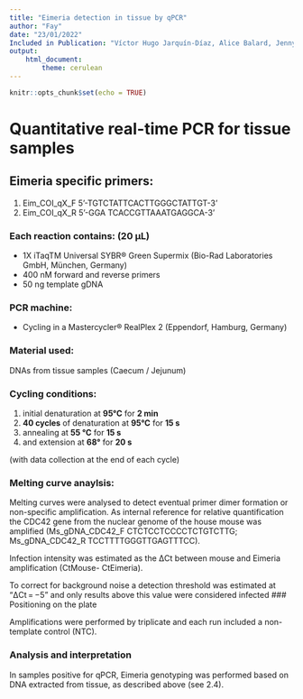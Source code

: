 ```yaml
---
title: "Eimeria detection in tissue by qPCR"
author: "Fay"
date: "23/01/2022"
Included in Publication: "Víctor Hugo Jarquín-Díaz, Alice Balard, Jenny Jost, Julia Kraft, Mert Naci Dikmen, Jana Kvičerová Emanuel Heitlinger, Detection and quantification of house mouse Eimeria at the species level – Challenges and solutions for the assessment of coccidia in wildlife, International Journal for Parasitology. Parasites and Wildlife, Volume 10, 2019, https://doi.org/10.1016/j.ijppaw.2019.07.00"
output: 
    html_document:
        theme: cerulean
---
```


```r
knitr::opts_chunk$set(echo = TRUE)
```

# Quantitative real-time PCR for tissue samples

## Eimeria specific primers: 


1. Eim_COI_qX_F 5’-TGTCTATTCACTTGGGCTATTGT-3’ 
2. Eim_COI_qX_R 5’-GGA TCACCGTTAAATGAGGCA-3’

### Each reaction contains: (20 µL)

* 1X iTaqTM Universal SYBR® Green Supermix (Bio-Rad Laboratories GmbH, München, Germany)
* 400 nM forward and reverse primers 
* 50 ng template gDNA 

### PCR machine:

* Cycling in a Mastercycler® RealPlex 2 (Eppendorf, Hamburg, Germany) 

### Material used:

DNAs from tissue samples (Caecum / Jejunum)


### Cycling conditions:


1. initial denaturation at **95°C** for **2 min**
2. **40 cycles** of denaturation at **95°C** for **15 s**
3. annealing at **55 °C** for **15 s** 
4. and extension at **68°** for **20 s** 

(with data collection at the end of each cycle)

### Melting curve anaylsis:

Melting curves were analysed to detect eventual primer dimer formation or non-specific amplification. As internal reference for relative quantification the CDC42 gene from the nuclear genome of the house mouse was amplified (Ms_gDNA_CDC42_F CTCTCCTCCCCTCTGTCTTG; Ms_gDNA_CDC42_R TCCTTTTGGGTTGAGTTTCC).

Infection intensity was estimated as the ΔCt between mouse and Eimeria amplification (CtMouse- CtEimeria). 

To correct for background noise a detection threshold was estimated at "ΔCt = −5" and only results above this value were considered infected
### Positioning on the plate

Amplifications were performed by triplicate and each run included a non-template control (NTC). 


### Analysis and interpretation

In samples positive for qPCR, Eimeria genotyping was performed based on DNA extracted from tissue, as described above (see 2.4).